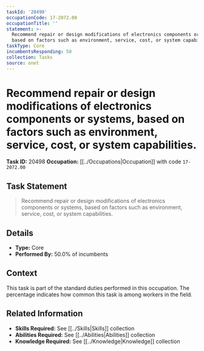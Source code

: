 ```yaml
---
taskId: '20498'
occupationCode: 17-2072.00
occupationTitle: ''
statement: >-
  Recommend repair or design modifications of electronics components or systems,
  based on factors such as environment, service, cost, or system capabilities.
taskType: Core
incumbentsResponding: 50
collection: Tasks
source: onet
---
```

# Recommend repair or design modifications of electronics components or systems, based on factors such as environment, service, cost, or system capabilities.

**Task ID:** 20498
**Occupation:** [[../Occupations|Occupation]] with code `17-2072.00`

## Task Statement

> Recommend repair or design modifications of electronics components or systems, based on factors such as environment, service, cost, or system capabilities.

## Details

- **Type:** Core
- **Performed By:** 50.0% of incumbents

## Context

This task is part of the standard duties performed in this occupation. The percentage indicates how common this task is among workers in the field.

## Related Information

- **Skills Required:** See [[../Skills|Skills]] collection
- **Abilities Required:** See [[../Abilities|Abilities]] collection
- **Knowledge Required:** See [[../Knowledge|Knowledge]] collection
